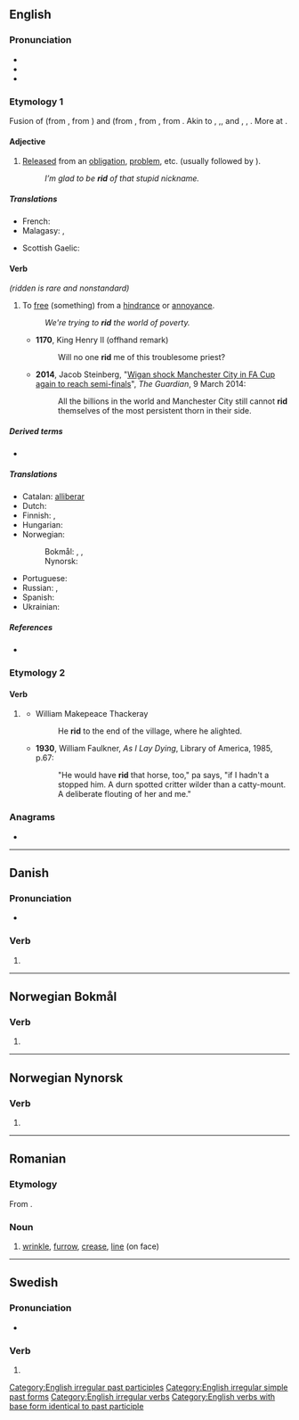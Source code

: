{{also|riđ|rið|řiď|рід|рид}}
==English==

===Pronunciation===
* {{IPA|en|/ˈɹɪd/}}
* {{audio|en|en-us-rid.ogg|Audio (US)}}
* {{rhymes|en|ɪd}}

===Etymology 1===
Fusion of {{inh|en|enm|redden||to deliver from, rid, clear}} (from {{inh|en|ang|hreddan||to deliver, rescue, free from, take away}}, from {{inh|en|gem-pro|*hradjaną||to save, deliver}}) and {{inh|en|enm|ridden||to clear away, remove obstructions}} (from {{inh|en|ang|gehryddan|ġeryddan|to clear land}}, from {{inh|en|gem-pro|*riudijaną||to clear}}, from {{der|en|ine-pro|*rewdʰ-||to clear land}}. Akin to {{cog|ofs|hredda||to save}}, {{cog|nl|redden||to save, deliver}},{{cog|de|retten||to save, deliver}}, {{m|de|roden||to clear}} and {{m|de|reuten||to clear}}, {{cog|non|ryðja||to clear, empty}}, {{cog|non|hróðja|hrōðja|to clear, strip}}. More at {{m|en|redd}}.

====Adjective====
{{en-adj|-}} {{tlb|en|not used attributively}}

# [[release|Released]] from an [[obligation]], [[problem]], etc. (usually followed by {{m|en|of}}).
#: ''I’m glad to be '''rid''' of that stupid nickname.''

=====Translations=====
{{trans-top|released from}}
* French: {{t+|fr|débarrasser}}
* Malagasy: {{t+|mg|manafaka}}, {{t+|mg|manala}}
{{trans-mid}}
* Scottish Gaelic: {{t|gd|cuidhteas}}
{{trans-bottom}}

====Verb====
{{en-verb|rids|ridding|rid|past2=ridded|rid|past_ptc2=ridded|past_ptc3=ridden}} ''(ridden is rare and nonstandard)''

# {{lb|en|transitive}} To [[free]] (something) from a [[hindrance]] or [[annoyance]].
#: {{synonyms|en|deliver|disencumber}}
#: ''We're trying to '''rid''' the world of poverty.''
#* '''1170''', King Henry II (offhand remark)
#*: Will no one '''rid''' me of this troublesome priest?
#* '''2014''', Jacob Steinberg, "[http://www.theguardian.com/football/2014/mar/09/manchester-city-wigan-athletic-fa-cup Wigan shock Manchester City in FA Cup again to reach semi-finals]", ''The Guardian'', 9 March 2014:
#*: All the billions in the world and Manchester City still cannot '''rid''' themselves of the most persistent thorn in their side.

=====Derived terms=====
* {{l|en|get rid of}}

=====Translations=====
{{trans-top|to free from a hindrance or annoyance}}
* Catalan: [[alliberar]]
* Dutch: {{t+|nl|kwijt}}
* Finnish: {{t+|fi|vapauttaa}}, {{t+|fi|päästää}}
* Hungarian: {{t+|hu|megszabadít}}
* Norwegian:
*: Bokmål: {{t|nb|kvitte}}, {{t+|nb|fri}}, {{t+|nb|frigjøre}}
*: Nynorsk: {{t|nn|kvitte}}
{{trans-mid}}
* Portuguese: {{t+|pt|libertar}}
* Russian: {{t+|ru|избавля́ть|impf}}, {{t+|ru|изба́вить|pf}}
* Spanish: {{t+|es|liberar}}
* Ukrainian: {{t|uk|звільняти}}
{{trans-bottom}}

=====References=====
* {{R:Online Etymology Dictionary}}

===Etymology 2===

====Verb====
{{head|en|verb form}}

# {{lb|en|obsolete}} {{en-past of|ride}}
#* William Makepeace Thackeray
#*: He '''rid''' to the end of the village, where he alighted.
#* '''1930''', William Faulkner, ''As I Lay Dying'', Library of America, 1985, p.67:
#*: "He would have '''rid''' that horse, too," pa says, "if I hadn't a stopped him. A durn spotted critter wilder than a catty-mount. A deliberate flouting of her and me."

===Anagrams===
* {{anagrams|en|a=dir|D.R.I.|DRI|Dir.|IDR|dir|dir.}}

[[Category:English irregular past participles]]
[[Category:English irregular simple past forms]]
[[Category:English irregular verbs]]
[[Category:English verbs with base form identical to past participle]]

----

==Danish==

===Pronunciation===
* {{IPA|da|/riːd/|[ʁiðˀ]}}

===Verb===
{{head|da|verb form}}

# {{imperative of|da|ride}}

----

==Norwegian Bokmål==

===Verb===
{{head|nb|verb form}}

# {{imperative of|nb|ride}}

----

==Norwegian Nynorsk==

===Verb===
{{head|nn|verb form}}

# {{inflection of|nn|rida||pres|;|imp}}

----

==Romanian==

===Etymology===
From {{etyl|fr|ro}} {{m|fr|ride}}.

===Noun===
{{ro-noun|n|riduri}}

# [[wrinkle]], [[furrow]], [[crease]], [[line]] (on face)

----

==Swedish==

===Pronunciation===
* {{rhymes|sv|iːd}}

===Verb===
{{head|sv|verb form}}

# {{sv-verb-form-imp|rida}}